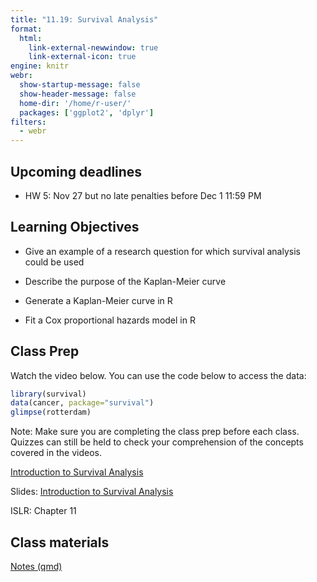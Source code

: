 ```yaml
---
title: "11.19: Survival Analysis"
format: 
  html:
    link-external-newwindow: true
    link-external-icon: true
engine: knitr
webr: 
  show-startup-message: false
  show-header-message: false
  home-dir: '/home/r-user/'
  packages: ['ggplot2', 'dplyr']
filters:
  - webr
---
```


## Upcoming deadlines

-   HW 5: Nov 27 but no late penalties before Dec 1 11:59 PM

## Learning Objectives

-   Give an example of a research question for which survival analysis could be used

-   Describe the purpose of the Kaplan-Meier curve

-   Generate a Kaplan-Meier curve in R

-   Fit a Cox proportional hazards model in R

## Class Prep

Watch the video below. You can use the code below to access the data:

```r
library(survival)
data(cancer, package="survival")
glimpse(rotterdam)
```

Note: Make sure you are completing the class prep before each class. Quizzes can still be held to check your comprehension of the concepts covered in the videos.

[Introduction to Survival Analysis](https://duke.zoom.us/rec/share/LHhoDFVxW4jhz9wREpLNKzM3JD_8_kSaXfdXT6uLA8vW1U2_4YK0TF8dlZLiP8-n.D_GCZvEIN2QpG3BJ?startTime=1698375918000)

Slides: [Introduction to Survival Analysis](IDS702_survival1.pdf)

ISLR: Chapter 11

## Class materials

[Notes (qmd)](_Survival.qmd)
